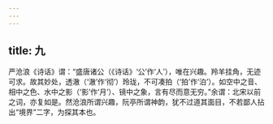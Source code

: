 ```yaml
---
---
---
```

title: 九
---




严沧浪《诗话》谓：“盛唐诸公（《诗话》‘公’作‘人’），唯在兴趣。羚羊挂角，无迹可求。故其妙处，透澈（‘澈’作‘彻’）玲珑，不可凑拍（‘拍’作‘泊’）。如空中之音、相中之色、水中之影（‘影’作‘月’）、镜中之象，言有尽而意无穷。”余谓：北宋以前之词，亦复如是。然沧浪所谓兴趣，阮亭所谓神韵，犹不过道其面目，不若鄙人拈出“境界”二字，为探其本也。